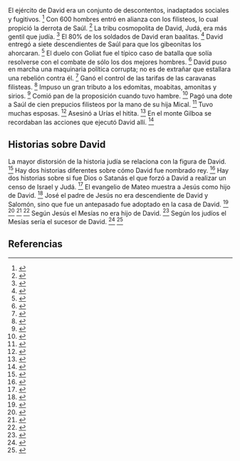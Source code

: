 El ejército de David era un conjunto de descontentos, inadaptados sociales y fugitivos. <ref>{{lib|LU|97|9|5}}</ref> Con 600 hombres entró en alianza con los filisteos, lo cual propició la derrota de Saúl. <ref>{{lib|LU|97|9|5}}</ref> La tribu cosmopolita de David, Judá, era más gentil que judía. <ref>{{lib|LU|97|9|11}}</ref> El 80% de los soldados de David eran baalitas. <ref>{{lib|LU|97|9|12}}</ref> David entregó a siete descendientes de Saúl para que los gibeonitas los ahorcaran. <ref>{{lib|LU|97|9|13}}</ref> El duelo con Goliat fue el típico caso de batalla que solía resolverse con el combate de sólo los dos mejores hombres. <ref>{{lib|LU|70|1|19}}</ref> David puso en marcha una maquinaria política corrupta; no es de extrañar que estallara una rebelión contra él. <ref>{{lib|LU|97|9|15}}</ref> Ganó el control de las tarifas de las caravanas filisteas. <ref>{{lib|LU|97|9|15}}</ref> Impuso un gran tributo a los edomitas, moabitas, amonitas y sirios. <ref>{{lib|LU|97|9|14}}</ref> Comió pan de la proposición cuando tuvo hambre. <ref>{{lib|LU|147|6|4}}</ref> Pagó una dote a Saúl de cien prepucios filisteos por la mano de su hija Mical. <ref>{{lib|LU|70|1|18}}</ref> Tuvo muchas esposas. <ref>{{lib|LU|97|9|10}}</ref> Asesinó a Urías el hitita. <ref>{{lib|LU|97|9|15}}</ref> En el monte Gilboa se recordaban las acciones que ejecutó David allí. <ref>{{lib|LU|124|6|3}}</ref> 

== {{anchor|historias_sobre_David}} Historias sobre David ==

La mayor distorsión de la historia judía se relaciona con la figura de David. <ref>{{lib|LU|97|9|5}}</ref> Hay dos historias diferentes sobre cómo David fue nombrado rey. <ref>{{lib|LU|97|9|8}}</ref> Hay dos historias sobre si fue Dios o Satanás el que forzó a David a realizar un censo de Israel y Judá. <ref>{{lib|LU|142|3|9}}</ref> El evangelio de Mateo muestra a Jesús como hijo de David. <ref>{{lib|LU|121|8|4}}</ref> José el padre de Jesús no era descendiente de David y Salomón, sino que fue un antepasado fue adoptado en la casa de David. <ref>{{lib|LU|122|1|1}}</ref> <ref>{{lib|LU|122|4|2-3}}</ref> <ref>{{lib|LU|123|0|5}}</ref> <ref>{{lib|LU|126|3|10}}</ref> Según Jesús el Mesías no era hijo de David. <ref>{{lib|LU|174|4|6}}</ref> Según los judíos el Mesías sería el sucesor de David. <ref>{{lib|LU|135|5|4,7}}</ref> <ref>{{lib|LU|136|1|1,6}}</ref> 

== Referencias ==
<references />
